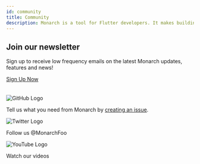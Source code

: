 ```yaml
---
id: community
title: Community
description: Monarch is a tool for Flutter developers. It makes building beautiful apps a simpler and faster experience.
---
```





<h2>Join our newsletter</h2>
<p>Sign up to receive low frequency emails on the latest Monarch updates, features and news!</p>

<div>
    <a 
    className={clsx('button button--outline button--primary button--lg')}
    href="https://docs.google.com/forms/d/e/1FAIpQLSfD9L92rymZnf-z18hWj0gyqrnBFNcc7U3YB3QyiI0_3PMxhQ/viewform?usp=sf_link">
    Sign Up Now</a>
</div>

<br/>
<br/>

<div className={clsx('community-logo-container')}>
<img alt="GitHub Logo" src={github_logo}/>
</div>

Tell us what you need from Monarch by [creating an issue](https://github.com/Dropsource/monarch).


<div className={clsx('community-logo-container')}>
<img alt="Twitter Logo" src={twitter_logo}/>
</div>

Follow us @MonarchFoo

<div className={clsx('community-logo-container')}>
<img alt="YouTube Logo" src={youtube_logo}/>
</div>

Watch our videos


